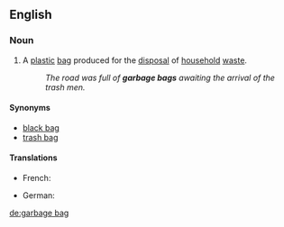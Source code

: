 ==English==

===Noun===
{{en-noun|head=[[garbage]] [[bag]]}}

# {{context|US|lang=en}} A [[plastic]] [[bag]] produced for the [[disposal]] of [[household]] [[waste]].
#: ''The road was full of '''garbage bags''' awaiting the arrival of the trash men.''

====Synonyms====
* [[black bag]]
* [[trash bag]]

====Translations====
{{trans-top|plastic bag for the disposal of household waste}}
* French: {{t|fr|sac poubelle|m}}
{{trans-mid}}
* German: {{t|de|Müllbeutel|m}}
{{trans-bottom}}

[[de:garbage bag]]
